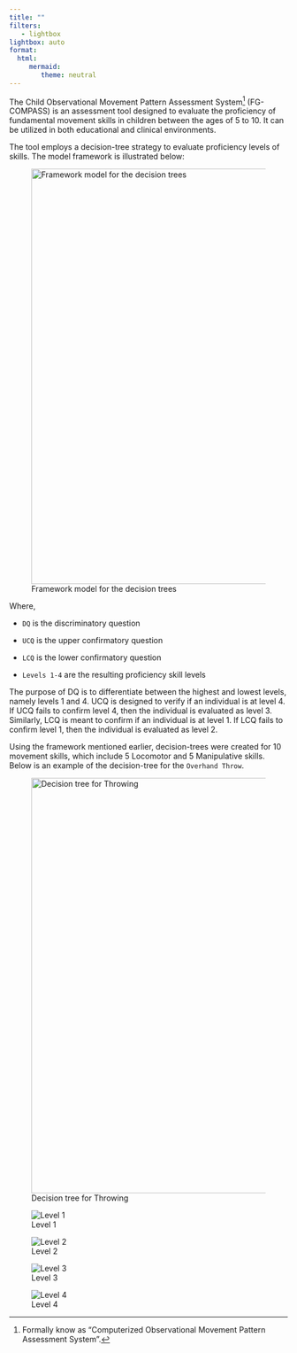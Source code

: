 ```yaml
---
title: ""
filters:
   - lightbox
lightbox: auto
format: 
  html:
     mermaid:
        theme: neutral
---
```


The Child Observational Movement Pattern Assessment System[^1] (FG-COMPASS) is an assessment tool designed to evaluate the proficiency of fundamental movement skills in children between the ages of 5 to 10. It can be utilized in both educational and clinical environments.

[^1]: Formally know as "Computerized Observational Movement Pattern Assessment System".

The tool employs a decision-tree strategy to evaluate proficiency levels of skills. The model framework is illustrated below:

![Framework model for the decision trees](images/dts/fgcompass-dt-model.png){#fig-dt-model width="750"}

Where,

-   `DQ` is the discriminatory question

-   `UCQ` is the upper confirmatory question

-   `LCQ` is the lower confirmatory question

-   `Levels 1-4` are the resulting proficiency skill levels

The purpose of DQ is to differentiate between the highest and lowest levels, namely levels 1 and 4. UCQ is designed to verify if an individual is at level 4. If UCQ fails to confirm level 4, then the individual is evaluated as level 3. Similarly, LCQ is meant to confirm if an individual is at level 1. If LCQ fails to confirm level 1, then the individual is evaluated as level 2.

Using the framework mentioned earlier, decision-trees were created for 10 movement skills, which include 5 Locomotor and 5 Manipulative skills. Below is an example of the decision-tree for the `Overhand Throw`.

![Decision tree for Throwing](images/dts/fgcompass-dt-man-ot.png){#fig-dt-throw width="750"}

::: {layout-ncol="2"}
![Level 1](images/ot-l1.png)

![Level 2](images/ot-l2.png)

![Level 3](images/ot-l3.png)

![Level 4](images/ot-l4.png)
:::
